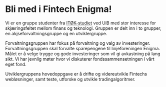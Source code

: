 # Bli med i Fintech Enigma!

Vi er en gruppe studenter fra [ITØK-studiet](https://www.uib.no/studier/MASV-IT%C3%98K) ved UiB med stor interesse for skjæringsfeltet mellom finans og teknologi. Gruppen er delt inn i to grupper, en akjseforvaltningsgruppe og en utviklergruppe.  

Forvaltningsgruppen har fokus på forvaltning og valg av investeringer. Forvaltningsgruppen skal forvalte sparepengene til linjeforeningen Enigma. Målet er å velge trygge og gode investeringer som vil gi avkastning på lang sikt. Vi har jevnlig møter hvor vi diskuterer fondssammensetningen i vårt eget  fond.  

Utviklergruppens hovedoppgave er å drifte og videreutvikle Fintechs webløsninger, samt teste, utforske og utvikle tradingalgoritmer. 
